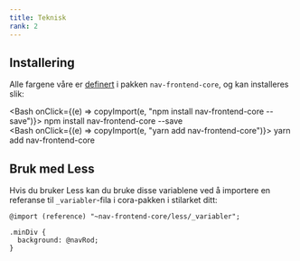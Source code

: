```yaml
---
title: Teknisk
rank: 2
---
```



## Installering

Alle fargene våre er [definert](https://github.com/navikt/nav-frontend-core/blob/master/less/_variabler.less) i
pakken `nav-frontend-core`, og kan installeres slik:

<Bash onClick={(e) => copyImport(e, "npm install nav-frontend-core --save")}>
  npm install nav-frontend-core --save
</Bash>
<br />
<Bash onClick={(e) => copyImport(e, "yarn add nav-frontend-core")}>
  yarn add nav-frontend-core
</Bash>

## Bruk med Less

Hvis du bruker Less kan du bruke disse variablene ved å importere en referanse til `_variabler`-fila i cora-pakken i stilarket ditt:

```less accordion=false
@import (reference) "~nav-frontend-core/less/_variabler";

.minDiv {
  background: @navRod;
}
```

